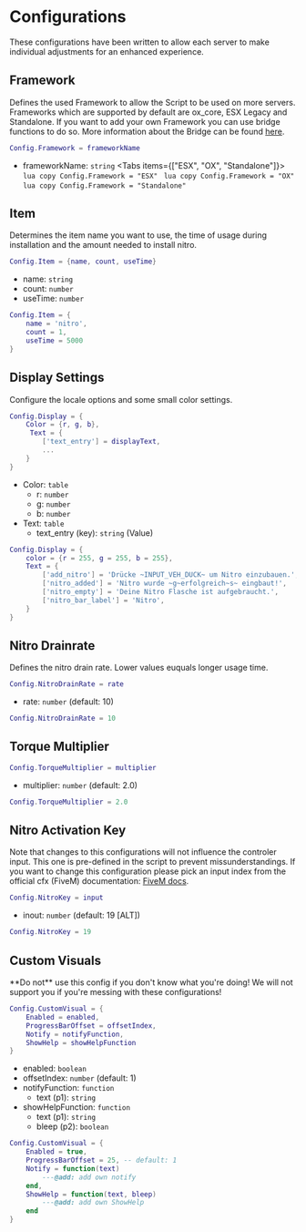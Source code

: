 
# Configurations

These configurations have been written to allow each server to make individual adjustments for an enhanced experience.

## Framework

Defines the used Framework to allow the Script to be used on more servers. Frameworks which are supported by default are ox_core, ESX Legacy and Standalone. If you want to add your own Framework you can use bridge functions to do so. More information about the Bridge can be found [here](./Bridge/Functions).

```lua
Config.Framework = frameworkName
```

- frameworkName: `string`
<Tabs items={["ESX", "OX", "Standalone"]}>
    <Tab>
        ```lua copy
        Config.Framework = "ESX"
        ```
    </Tab>
    <Tab>
        ```lua copy
        Config.Framework = "OX"
        ```
    </Tab>
    <Tab>
        ```lua copy
        Config.Framework = "Standalone"
        ```
    </Tab>
</Tabs>

## Item

Determines the item name you want to use, the time of usage during installation and the amount needed to install nitro.

```lua
Config.Item = {name, count, useTime}
```

- name: `string`
- count: `number`
- useTime: `number`

```lua copy
Config.Item = {
    name = 'nitro',
    count = 1,
    useTime = 5000
}
```

## Display Settings 

Configure the locale options and some small color settings.

```lua 
Config.Display = {
    Color = {r, g, b},
     Text = {
        ['text_entry'] = displayText,
        ...
    }
}
```

- Color: `table`
    - r: `number`
    - g: `number`
    - b: `number`
- Text: `table`
    - text_entry (key): `string` (Value)


```lua copy
Config.Display = {
    color = {r = 255, g = 255, b = 255},
    Text = {
        ['add_nitro'] = 'Drücke ~INPUT_VEH_DUCK~ um Nitro einzubauen.',
        ['nitro_added'] = 'Nitro wurde ~g~erfolgreich~s~ eingbaut!',
        ['nitro_empty'] = 'Deine Nitro Flasche ist aufgebraucht.',
        ['nitro_bar_label'] = 'Nitro',
    }
}
```

## Nitro Drainrate

Defines the nitro drain rate. Lower values euquals longer usage time.

```lua
Config.NitroDrainRate = rate
```

- rate: `number` (default: 10)

```lua copy
Config.NitroDrainRate = 10
```

## Torque Multiplier

```lua
Config.TorqueMultiplier = multiplier
```

- multiplier: `number` (default: 2.0)

```lua copy
Config.TorqueMultiplier = 2.0
```

## Nitro Activation Key

Note that changes to this configurations will not influence the controler input. This one is pre-defined in the script to prevent missunderstandings.
If you want to change this configuration please pick an input index from the official cfx (FiveM) documentation: [FiveM docs](https://docs.fivem.net/docs/game-references/controls).

```lua 
Config.NitroKey = input 
```

- inout: `number` (default: 19 [ALT])

```lua copy
Config.NitroKey = 19
```

## Custom Visuals

<Callout type="warning">
**Do not** use this config if you don't know what you're doing! We will not support you if you're messing with these configurations!
</Callout>

```lua 
Config.CustomVisual = {
    Enabled = enabled, 
    ProgressBarOffset = offsetIndex,
    Notify = notifyFunction,
    ShowHelp = showHelpFunction
}
```

- enabled: `boolean`
- offsetIndex: `number` (default: 1)
- notifyFunction: `function`
    - text (p1): `string`
- showHelpFunction: `function`
    - text (p1): `string`
    - bleep (p2): `boolean`

```lua copy
Config.CustomVisual = {
    Enabled = true, 
    ProgressBarOffset = 25, -- default: 1
    Notify = function(text) 
        ---@add: add own notify
    end,
    ShowHelp = function(text, bleep)
        ---@add: add own ShowHelp
    end
}
```